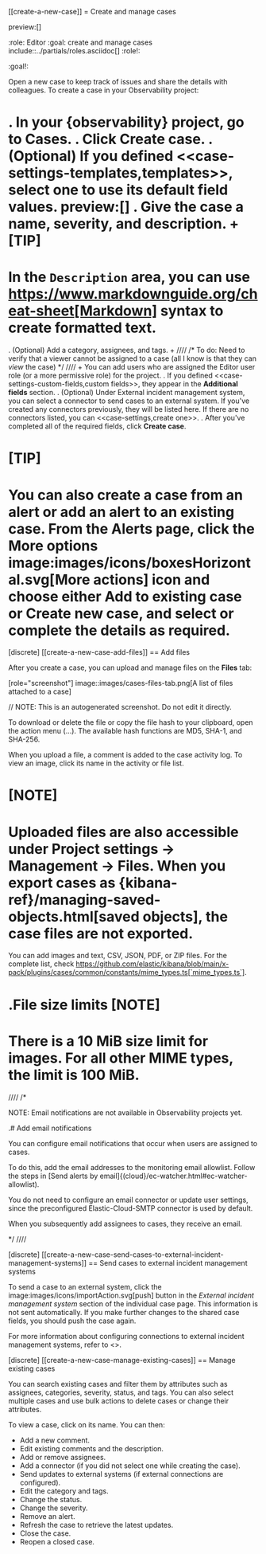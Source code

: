 [[create-a-new-case]]
= Create and manage cases

preview:[]

:role: Editor
:goal: create and manage cases
include::../partials/roles.asciidoc[]
:role!:

:goal!:

Open a new case to keep track of issues and share the details with colleagues.
To create a case in your Observability project:

. In your {observability} project, go to **Cases**.
. Click **Create case**.
. (Optional) If you defined <<case-settings-templates,templates>>, select one to use its default field values. preview:[]
. Give the case a name, severity, and description.
+
[TIP]
====
In the `Description` area, you can use
https://www.markdownguide.org/cheat-sheet[Markdown] syntax to create formatted text.
====
. (Optional) Add a category, assignees, and tags.
+
////
/* To do: Need to verify that a viewer cannot be assigned to a case
(all I know is that they can _view_ the case) */
////
+
You can add users who are assigned the Editor user role (or a more permissive role) for the project.
. If you defined <<case-settings-custom-fields,custom fields>>, they appear in the **Additional fields** section.
. (Optional) Under External incident management system, you can select a connector to send cases to an external system.
If you've created any connectors previously, they will be listed here.
If there are no connectors listed, you can <<case-settings,create one>>.
. After you've completed all of the required fields, click **Create case**.

[TIP]
====
You can also create a case from an alert or add an alert to an existing case. From the **Alerts** page, click the **More options** image:images/icons/boxesHorizontal.svg[More actions] icon and choose either **Add to existing case** or **Create new case**, and select or complete the details as required.
====

[discrete]
[[create-a-new-case-add-files]]
== Add files

After you create a case, you can upload and manage files on the **Files** tab:

[role="screenshot"]
image::images/cases-files-tab.png[A list of files attached to a case]

// NOTE: This is an autogenerated screenshot. Do not edit it directly.

To download or delete the file or copy the file hash to your clipboard, open the action menu (…).
The available hash functions are MD5, SHA-1, and SHA-256.

When you upload a file, a comment is added to the case activity log.
To view an image, click its name in the activity or file list.

[NOTE]
====
Uploaded files are also accessible under **Project settings** → **Management** → **Files**.
When you export cases as {kibana-ref}/managing-saved-objects.html[saved objects], the case files are not exported.
====

You can add images and text, CSV, JSON, PDF, or ZIP files.
For the complete list, check https://github.com/elastic/kibana/blob/main/x-pack/plugins/cases/common/constants/mime_types.ts[`mime_types.ts`].

.File size limits
[NOTE]
====
There is a 10 MiB size limit for images. For all other MIME types, the limit is 100 MiB.
====

////
/*

NOTE: Email notifications are not available in Observability projects yet.

.# Add email notifications

You can configure email notifications that occur when users are assigned to
cases.

To do this, add the email addresses to the monitoring email allowlist.
Follow the steps in [Send alerts by email]{(cloud}/ec-watcher.html#ec-watcher-allowlist).

You do not need to configure an email connector or update
user settings, since the preconfigured Elastic-Cloud-SMTP connector is
used by default.

When you subsequently add assignees to cases, they receive an email.

*/
////

[discrete]
[[create-a-new-case-send-cases-to-external-incident-management-systems]]
== Send cases to external incident management systems

To send a case to an external system, click the image:images/icons/importAction.svg[push] button in the *External incident management system* section of the individual case page.
This information is not sent automatically.
If you make further changes to the shared case fields, you should push the case again.

For more information about configuring connections to external incident management systems, refer to <<case-settings>>.

[discrete]
[[create-a-new-case-manage-existing-cases]]
== Manage existing cases

You can search existing cases and filter them by attributes such as assignees,
categories, severity, status, and tags. You can also select multiple cases and use bulk
actions to delete cases or change their attributes.

To view a case, click on its name. You can then:

* Add a new comment.
* Edit existing comments and the description.
* Add or remove assignees.
* Add a connector (if you did not select one while creating the case).
* Send updates to external systems (if external connections are configured).
* Edit the category and tags.
* Change the status.
* Change the severity.
* Remove an alert.
* Refresh the case to retrieve the latest updates.
* Close the case.
* Reopen a closed case.
